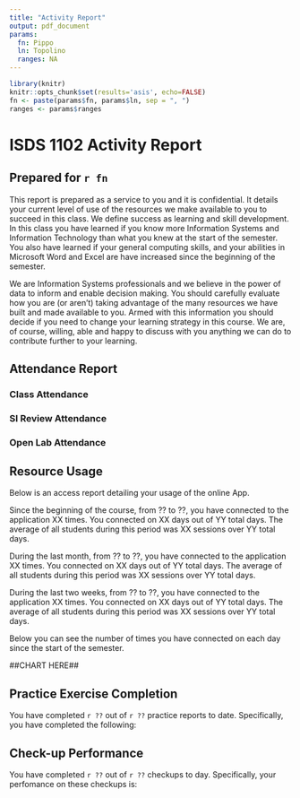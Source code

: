 ```yaml
---
title: "Activity Report"
output: pdf_document
params:
  fn: Pippo
  ln: Topolino
  ranges: NA
---
```


```r
library(knitr)
knitr::opts_chunk$set(results='asis', echo=FALSE)
fn <- paste(params$fn, params$ln, sep = ", ")
ranges <- params$ranges


```

# ISDS 1102 Activity Report

## Prepared for `r fn`
This report is prepared as a service to you and it is confidential. It details your current level of use of the resources we make available to you to succeed in this class. We define success as learning and skill development. In this class you have learned if you know more Information Systems and Information Technology than what you knew at the start of the semester. You also have learned if your general computing skills, and your abilities in Microsoft Word and Excel are have increased since the beginning of the semester.

We are Information Systems professionals and we believe in the power of data to inform and enable decision making. You should carefully evaluate how you are (or aren't) taking advantage of the many resources we have built and made available to you. Armed with this information you should decide if you need to change your learning strategy in this course. We are, of course, willing, able and happy to discuss with you anything we can do to contribute further to your learning.

## Attendance Report

### Class Attendance


### SI Review Attendance


### Open Lab Attendance


## Resource Usage
Below is an access report detailing your usage of the online App. 

Since the beginning of the course, from ?? to ??, you have connected to the application XX times. You connected on XX days out of YY total days. The average of all students during this period was XX sessions over YY total days. 

During the last month, from ?? to ??, you have connected to the application XX times. You connected on XX days out of YY total days. 
The average of all students during this period was XX sessions over YY total days. 

During the last two weeks, from ?? to ??, you have connected to the application XX times. You connected on XX days out of YY total days.
The average of all students during this period was XX sessions over YY total days. 

Below you can see the number of times you have connected on each day since the start of the semester.

##CHART HERE##



## Practice Exercise Completion
You have completed `r ??` out of `r ??` practice reports to date. Specifically, you have completed the following:


## Check-up Performance
You have completed `r ??` out of `r ??` checkups to day. Specifically, your perfomance on these checkups is:



```r


```



```r

```

